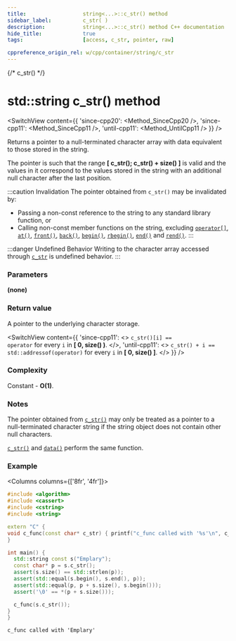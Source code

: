 ```yaml
---
title:					string<...>::c_str() method
sidebar_label:			c_str( )
description:			string<...>::c_str() method C++ documentation
hide_title:				true
tags:					[access, c_str, pointer, raw]

cppreference_origin_rel: w/cpp/container/string/c_str
---
```



{/* c_str() */}


# std::string c_str() method

<SwitchView content={{
	'since-cpp20': <Method_SinceCpp20 />,
	'since-cpp11': <Method_SinceCpp11 />,
	'until-cpp11': <Method_UntilCpp11 />
}} />

Returns a pointer to a null-terminated character array with data equivalent to those stored in the string.

The pointer is such that the range **[ c_str(); c_str() + size() ]** is valid and the values in it correspond to the values stored in the string with an additional null character after the last position.


:::caution Invalidation
The pointer obtained from `c_str()` may be invalidated by:

 - Passing a non-const reference to the string to any standard library function, or
 - Calling non-const member functions on the string, <Since v='cpp11'>excluding <a href="operator_subscript"><code>operator[]</code></a>, <a href="at"><code>at()</code></a>, <a href="front"><code>front()</code></a>, <a href="back"><code>back()</code></a>, <a href="begin"><code>begin()</code></a>, <a href="rbegin"><code>rbegin()</code></a>, <a href="end"><code>end()</code></a> and <a href="rend"><code>rend()</code></a></Since>.
:::

:::danger Undefined Behavior
Writing to the character array accessed through [`c_str`](#) is <Tooltip title={Term_UndefinedBehaviour}> undefined behavior</Tooltip>.
:::

### Parameters

**(none)**

### Return value

A pointer to the underlying character storage.

<SwitchView content={{
	'since-cpp11': <>
		<code>c_str()[i] == operator[](i)</code> for every <code>i</code> in <b>[ 0, size() )</b>.
	</>,
	'until-cpp11': <>
		<code>c_str() + i == std::addressof(operator[](i))</code> for every <code>i</code> in <b>[ 0, size() ]</b>.
	</>
}} />

### Complexity

Constant - **O(1)**.

### Notes

The pointer obtained from [`c_str()`](#) may only be treated as a pointer to a null-terminated character string if the string object does not contain other null characters.

<Since v='cpp11'><a href="c_str"><code>c_str()</code></a> and <a href="data"><code>data()</code></a> perform the same function.</Since>

### Example

<Columns columns={['8fr', '4fr']}>
<div>

```cpp title='Main.cpp' showLineNumbers
#include <algorithm>
#include <cassert>
#include <cstring>
#include <string>

extern "C" {
void c_func(const char* c_str) { printf("c_func called with '%s'\n", c_str); }
}

int main() {
  std::string const s("Emplary");
  const char* p = s.c_str();
  assert(s.size() == std::strlen(p));
  assert(std::equal(s.begin(), s.end(), p));
  assert(std::equal(p, p + s.size(), s.begin()));
  assert('\0' == *(p + s.size()));

  c_func(s.c_str());
}
}
```

</div>
<div>

```plaintext title="Output"
c_func called with 'Emplary'
```

</div>
</Columns>
